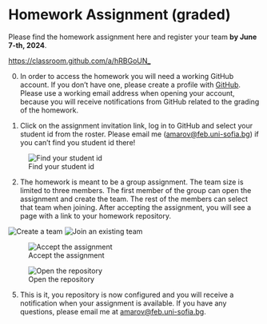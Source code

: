 # Homework Assignment (graded) {.unnumbered}

Please find the homework assignment here and register your team **by June 7-th, 2024**.

<https://classroom.github.com/a/hRBGoUN_>

0.  In order to access the homework you will need a working GitHub account. If you don't have one, please create a profile with [GitHub](https://github.com/signup). Please use a working email address when opening your account, because you will receive notifications from GitHub related to the grading of the homework.

1.  Click on the assignment invitation link, log in to GitHub and select your student id from the roster. Please email me ([amarov\@feb.uni-sofia.bg](mailto:amarov@feb.uni-sofia.bg)) if you can't find you student id there!

![Find your student id](figures/hw/01-Join-Assignment.png)

2.  The homework is meant to be a group assignment. The team size is limited to three members. The first member of the group can open the assignment and create the team. The rest of the members can select that team when joining. After accepting the assignment, you will see a page with a link to your homework repository.

![Create a team](figures/hw/02-Create-Team.png) ![Join an existing team](figures/hw/02a-Join-Team.png)

![Accept the assignment](figures/hw/03-Accept-Assignment.png)

![Open the repository](figures/hw/05-Open-Repo.png)

```{=html}
<!-- 3. Now you need to configure your repository to build your homework. This needs to be done only **once**. Open you team repository, find the "Settings" tab (upper right corner) and open it. In the settings page, find the "Pages" tab on the left side and open it.

![Open the repository settings](figures/hw/06-Repo-Settings.png)
![Open the pages settings](figures/hw/07-Pages-Settings.png)

4. In the "Pages", look at the build and deployment section, click 
on the "source" dropdown and select `GitHub Actions`

![Selection GitHub Actions](figures/hw/08-Deploy-from-Actions.png)

After this you will see a warning that your repository is private, but your page will be public. Disregard the warning.

![Warning about the repository visibility](figures/hw/09-After-Changing-Deployment.png) -->
```

5.  This is it, you repository is now configured and you will receive a notification when your assignment is available. If you have any questions, please email me at [amarov\@feb.uni-sofia.bg](mailto:amarov@feb.uni-sofia.bg).
